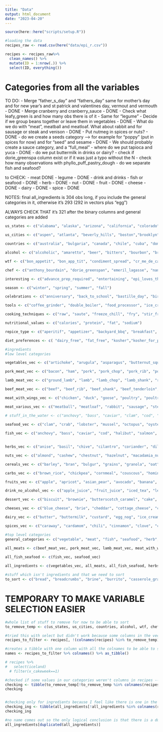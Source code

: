 ```yaml
---
title: "Data"
output: html_document
date: "2023-04-20"
---
```


```r
source(here::here("scripts/setup.R"))
```

```r
#loading the data
recipes_raw <- read.csv(here("data/epi_r.csv"))

recipes <- recipes_raw%>% 
  clean_names() %>% 
  mutate(ID = 1:nrow(.)) %>%
  select(ID, everything())
```

# Categories from all the variables

TO DO:
- Merge "father_s_day" and "fathers_day" same for mother's day and for new year's and st patrick and valentines day, vermout and vermouth - DONE
- Merge cranberry and cranberry_sauce - DONE
- Check what leafy_green is and how many obs there is of it
- Same for "legume"
- Decide if we group beans together or leave them in vegetables - DONE
- What do we do with "meat", meatball and meatloaf. What about rabbit and for sausage or steak and venison - DONE
- Put nutmeg in spices or nuts? - DONE
- do we create a seeds category --> for example for "poppy" (put in spices for now) and for "seed" and sesame - DONE
- We should probably create a sauce category, and a "full_meal"
- where do we put tapioca and yuca - DONE
- do we put buttermilk in drinks or dairy?
- check if dorie_greenspa column exist or if it was just a typo without the N
- check how many observations with phyllo_puff_pastry_dough
- do we separate fish and seafood?


to CHECK:
- meat DONE
- legume - DONE
- drink and drinks
- fish or seafood - DONE
- herb - DONE
- nut - DONE
- fruit - DONE
- cheese - DONE
- dairy - DONE
- spice - DONE

NOTES:
final all_ingredients is 304 obs long, if you include the general categories in it, otherwise it's 293 (292 in vectors plus "egg")

ALWAYS CHECK THAT it's 321 after the binary columns and general categories are added

```r
us_states <- c("alabama", "alaska", "arizona", "california", "colorado", "connecticut", "florida", "georgia", "hawaii", "idaho", "illinois", "indiana", "iowa", "kansas", "kentucky", "louisiana", "maine", "maryland", "massachusetts", "michigan", "minnesota", "mississippi", "missouri", "nebraska", "new_hampshire", "new_jersey", "new_mexico", "new_york", "north_carolina", "ohio", "oklahoma", "oregon", "pennsylvania", "rhode_island", "south_carolina", "tennessee", "texas", "utah", "vermont", "virginia", "washington", "west_virginia", "wisconsin")

us_cities <- c("aspen", "atlanta", "beverly_hills", "boston","brooklyn", "buffalo", "cambridge", "chicago", "columbus", "costa_mesa", "dallas", "denver", "healdsburg", "hollywood", "houston", "kansas_city", "lancaster", "las_vegas", "london", "los_angeles", "louisville", "miami", "minneapolis", "new_orleans", "pacific_palisades", "paris", "pasadena", "pittsburgh", "portland", "providence", "san_francisco", "santa_monica", "seattle", "st_louis", "washington_d_c", "westwood", "yonkers")

countries <- c("australia", "bulgaria", "canada", "chile", "cuba", "dominican_republic", "egypt", "england", "france", "germany", "guam", "haiti", "ireland", "israel", "italy", "jamaica", "japan", "mexico", "mezcal", "peru", "philippines", "spain", "switzerland")

alcohol <- c("alcoholic", "amaretto", "beer", "bitters", "bourbon", "brandy", "calvados", "campari", "chambord", "champagne", "chartreuse", "cocktail", "cognac_armagnac", "creme_de_cacao", "digestif", "eau_de_vie", "fortified_wine", "frangelico", "gin", "grand_marnier", "grappa", "kahlua", "kirsch", "liqueur", "long_beach", "margarita", "marsala", "martini", "midori", "pernod", "port", "punch", "red_wine", "rum", "sake", "sangria", "scotch", "sherry", "sparkling_wine", "spirit", "spritzer", "tequila", "triple_sec", "vermouth", "vodka", "whiskey", "white_wine", "wine")

wtf <- c("bon_appetit", "bon_app_tit", "condiment_spread", "cr_me_de_cacao", "epi_ushg", "flaming_hot_summer", "frankenrecipe", "harpercollins", "house_garden", "no_meat_no_problem", "parade", "sandwich_theory", "self", "shower", "tested_improved", "windsor", "weelicious", "snack_week", "tailgating", "quick_and_healthy", "picnic", "kitchen_olympics", "house_cocktail", "hors_d_oeuvre", "frozen_dessert", "freezer_food", "edible_gift", "cookbook_critic", "cook_like_a_diner", "condiment", "cocktail_party", "camping", "buffet", "x30_days_of_groceries", "x_cakeweek", "x_wasteless", "x22_minute_meals", "x3_ingredient_recipes")

chef <- c("anthony_bourdain", "dorie_greenspan", "emeril_lagasse", "nancy_silverton", "suzanne_goin")

interesting <- c("advance_prep_required", "entertaining", "epi_loves_the_microwave", "friendsgiving", "game", "gourmet", "healthy", "high_fiber", "hot_drink", "kid_friendly", "kidney_friendly", "low_cal", "low_cholesterol", "microwave", "no_cook", "one_pot_meal", "oscars", "paleo", "peanut_free", "pescatarian", "poker_game_night", "potluck", "quick_easy", "sugar_conscious", "wheat_gluten_free", "cookbooks", "leftovers")

season <- c("winter", "spring", "summer", "fall")

celebrations <- c("anniversary", "back_to_school", "bastille_day", "birthday", "christmas", "christmas_eve", "cinco_de_mayo", "date", "diwali", "easter", "engagement_party", "family_reunion", "father_s_day", "fourth_of_july", "graduation", "halloween", "hanukkah", "kentucky_derby", "kwanzaa", "labor_day", "lunar_new_year", "mardi_gras", "mother_s_day", "new_year_s_day", "new_year_s_eve", "oktoberfest", "party", "passover", "persian_new_year", "purim", "ramadan", "rosh_hashanah_yom_kippur", "shavuot", "st_patrick_s_day", "sukkot", "super_bowl", "thanksgiving", "valentine_s_day", "wedding")

tools <- c("coffee_grinder", "double_boiler", "food_processor", "ice_cream_machine", "juicer", "mandoline", "mixer", "mortar_and_pestle", "pasta_maker", "ramekin", "skewer", "slow_cooker", "smoker", "wok", "blender", "candy_thermometer", "pressure_cooker")

cooking_techniques <- c("raw", "saute", "freeze_chill", "fry", "stir_fry", "simmer", "boil", "broil", "bake", "braise", "chill", "deep_fry", "steam", "rub", "roast", "poach", "pan_fry", "marinate", "grill_barbecue", "grill")

nutritional_values <- c("calories", "protein", "fat", "sodium")

repice_type <- c("aperitif", "appetizer", "backyard_bbq", "breakfast", "brunch", "dessert", "dinner", "lunch", "side", "snack")

diet_preferences <- c( "dairy_free", "fat_free", "kosher","kosher_for_passover", "low_carb", "low_fat", "low_sodium", "low_sugar", "low_no_sugar", "non_alcoholic", "no_sugar_added", "organic", "soy_free", "tree_nut_free", "vegan", "vegetarian")

#ingredients
#low level categories

vegetables_vec <- c("artichoke", "arugula", "asparagus", "butternut_squash", "bean", "beet", "bell_pepper", "bok_choy", "broccoli", "broccoli_rabe", "brussel_sprout", "cabbage", "capers", "carrot", "cauliflower", "celery", "chard", "chile_pepper", "collard_greens", "corn", "cucumber", "eggplant", "endive", "escarole", "fennel", "garlic", "ginger", "green_bean", "green_onion_scallion", "horseradish", "jerusalem_artichoke", "jicama", "kale", "leafy_green", "leek", "legume", "lentil", "lettuce", "lima_bean", "mushroom", "mustard_greens", "okra", "onion", "parsnip", "pea", "pickles", "poblano", "pumpkin", "radicchio", "radish", "root_vegetable", "rutabaga", "salad", "shallot", "soy", "spinach", "squash", "sugar_snap_pea", "tapioca", "tomatillo", "tomato", "turnip", "watercress", "yellow_squash", "yuca", "zucchini")

pork_meat_vec <- c("bacon", "ham", "pork", "pork_chop", "pork_rib", "pork_tenderloin", "prosciutto")

lamb_meat_vec <- c("ground_lamb", "lamb", "lamb_chop", "lamb_shank", "rack_of_lamb")

beef_meat_vec <- c("beef", "beef_rib", "beef_shank", "beef_tenderloin", "brisket", "ground_beef", "hamburger", "veal")

meat_with_wings_vec <- c("chicken", "duck", "goose", "poultry", "poultry_sausage", "quail", "turkey")

meat_various_vec <- c("meatball", "meatloaf", "rabbit", "sausage", "steak", "venison")

# stuff_in_the_water <- c("anchovy", "bass", "caviar", "clam", "cod", "crab", "fish", "halibut", "lobster", "mussel", "octopus", "oyster", "salmon", "sardine", "scallop", "seafood", "shellfish", "shrimp", "snapper", "squid", "swordfish", "tilapia", "trout", "tuna")
  
seafood_vec <- c("clam", "crab", "lobster", "mussel", "octopus", "oyster", "scallop", "shellfish", "shrimp", "squid")

fish_vec <- c("anchovy", "bass", "caviar", "cod", "halibut", "salmon", "sardine", "snapper", "swordfish", "tilapia", "trout", "tuna")
  

herbs_vec <- c("anise", "basil", "chive", "cilantro", "coriander", "dill", "lemongrass", "mint", "oregano", "parsley", "rosemary", "sage", "tarragon", "thyme")

nuts_vec <- c("almond", "cashew", "chestnut", "hazelnut", "macadamia_nut", "peanut", "pecan", "pine_nut", "pistachio", "tree_nut", "walnut")

cereals_vec <- c("barley", "bran", "bulgur", "grains", "granola", "oat", "quinoa", "rye", "whole_wheat")

carbs_vec <- c("brown_rice", "chickpea", "cornmeal", "couscous", "hominy_cornmeal_masa", "orzo", "pasta", "potato", "rice", "semolina", "sweet_potato_yam", "wild_rice")

fruits_vec <- c("apple", "apricot", "asian_pear", "avocado", "banana", "berry", "blackberry", "blueberry", "cantaloupe", "cherry", "citrus", "coconut", "cranberry", "currant", "dried_fruit", "fig", "grape", "grapefruit", "guava", "honeydew", "kiwi", "kumquat", "lemon", "lime", "lingonberry", "lychee", "mango", "melon", "nectarine", "olive", "orange", "papaya", "passion_fruit", "peach", "pear", "persimmon", "pineapple", "plantain", "plum", "pomegranate", "prune", "quince", "raisin", "raspberry", "rhubarb", "strawberry", "tamarind", "tangerine", "tropical_fruit", "watermelon")

drink_no_alcohol_vec <- c("apple_juice", "fruit_juice", "iced_tea", "lemon_juice", "lime_juice", "orange_juice", "pomegranate_juice", "tea")

dessert_vec <- c("biscuit", "brownie", "butterscotch_caramel", "cake", "candy", "chocolate", "cobbler_crumble", "cookie", "cookies", "cranberry_sauce", "crepe", "cupcake", "honey", "jam_or_jelly", "maple_syrup", "marshmallow", "muffin","pancake", "pastry", "pie", "smoothie", "sorbet", "souffle_meringue", "waffle")

cheeses_vec <- c("blue_cheese", "brie", "cheddar", "cottage_cheese", "cream_cheese", "feta", "fontina", "goat_cheese", "gouda", "monterey_jack", "mozzarella", "parmesan", "ricotta", "swiss_cheese")

dairy_vec <- c("butter", "buttermilk", "custard", "egg_nog", "ice_cream", "marscarpone", "milk_cream", "sour_cream", "yogurt")

spices_vec <- c("caraway", "cardamom", "chili", "cinnamon", "clove", "cumin", "curry", "hot_pepper", "jalapeno", "marinade", "nutmeg", "paprika", "pepper", "poppy", "saffron", "sesame", "sesame_oil", "soy_sauce", "vanilla", "wasabi")

#top level categories
general_categories <- c("vegetable", "meat", "fish", "seafood", "herb", "nut", "fruit", "drink", "cheese", "dairy", "spice")#using this to select the columns in ingredients_df and we could also use it later of for the for loop
  
all_meats <- c(beef_meat_vec, pork_meat_vec, lamb_meat_vec, meat_with_wings_vec, meat_various_vec)

all_fish_seafood <- c(fish_vec, seafood_vec)

all_ingredients <- c(vegetables_vec, all_meats, all_fish_seafood, herbs_vec, nuts_vec, cereals_vec, carbs_vec, fruits_vec, drink_no_alcohol_vec, dessert_vec, cheeses_vec, dairy_vec, spices_vec, "egg")

#stuff which isn't ingredients and that we need to sort
to_sort <- c("bread", "breadcrumbs", "brine", "burrito", "casserole_gratin", "coffee", "flat_bread", "hummus", "iced_coffee", "lasagna", "macaroni_and_cheese", "mayonnaise", "mustard", "noodle", "oatmeal", "omelet",  "peanut_butter", "pizza", "pot_pie", "potato_salad", "quiche", "rose", "salad_dressing", "salsa", "sandwich", "sauce", "seed", "soup_stew", "stew", "stock", "stuffing_dressing", "taco", "tart", "tofu", "tortillas", "vinegar", "frittata", "molasses", "sourdough", "fritter", "phyllo_puff_pastry_dough", "dip")
```


# TEMPORARY TO MAKE VARIABLE SELECTION EASIER

```r
#whole list of stuff to remove for now to be able to sort 
to_remove_temp <- c(us_states, us_cities, countries, alcohol, wtf, chef, interesting, season, celebrations, tools, cooking_techniques, nutritional_values, repice_type, diet_preferences, all_ingredients, to_sort)

#tried this with select but didn't work because some columns in the vector don't exist in the dataset
recipes_to_filter <- recipes[, !(colnames(recipes) %in% to_remove_temp)]

#creates a tibble with one column with all the colnames to be able to sort ingredients
names <- recipes_to_filter %>% colnames() %>% as_tibble()

# recipes %>% 
#   select(iceland)
  # filter(x_cakeweek==1)

#checked if some values in our categories weren't columns in recipes --> 19 of them weren't so I deleted them from the vectors
checking <- tibble(to_remove_temp[!to_remove_temp %in% colnames(recipes)])
checking


#checking only for ingredients because I feel like there is one in the ingredient vector which is not a column name
checking_ing <- tibble(all_ingredients[!all_ingredients %in% colnames(recipes)])
checking_ing

#no name comes out so the only logical conclusion is that there is a duplicated ingrediant name --> it was arugula
all_ingredients[duplicated(all_ingredients)]

```
